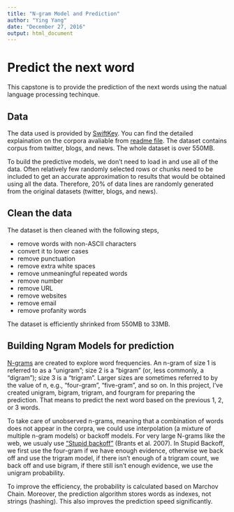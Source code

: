 ```yaml
---
title: "N-gram Model and Prediction"
author: "Ying Yang"
date: "December 27, 2016"
output: html_document
---
```


# Predict the next word
This capstone is to provide the prediction of the next words using the natual language processing techinque. 

## Data
The data used is provided by [SwiftKey](https://d396qusza40orc.cloudfront.net/dsscapstone/dataset/Coursera-SwiftKey.zip). You can find the detailed explaination on the corpora avaliable from [readme file](http://www.corpora.heliohost.org/aboutcorpus.html). The dataset contains corpus from twitter, blogs, and news. The whole dataset is over 550MB.

To build the predictive models, we don't need to load in and use all of the data. Often relatively few randomly selected rows or chunks need to be included to get an accurate approximation to results that would be obtained using all the data. Therefore, 20% of data lines are randomly generated from the original datasets (twitter, blogs, and news). 

## Clean the data
The dataset is then cleaned with the following steps,

  - remove words with non-ASCII characters 
  - convert it to lower cases
  - remove punctuation
  - remove extra white spaces
  - remove unmeaningful repeated words
  - remove number
  - remove URL
  - remove websites
  - remove email
  - remove profanity words

The dataset is efficiently shrinked from 550MB to 33MB. 

## Building Ngram Models for prediction
[N-grams](https://en.wikipedia.org/wiki/N-gram) are created to explore word frequencies. An n-gram of size 1 is referred to as a "unigram"; size 2 is a "bigram" (or, less commonly, a "digram"); size 3 is a "trigram". Larger sizes are sometimes referred to by the value of n, e.g., "four-gram", "five-gram", and so on. In this project, I've created unigram, bigram, trigram, and fourgram for preparing the prediction. That means to predict the next word based on the previous 1, 2, or 3 words.  

To take care of unobserved n-grams, meaning that a combination of words does not appear in the corpra, we could use interpolation (a mixture of multiple n-gram models) or backoff models. For very large N-grams like the web, we usualy use ["Stupid backoff"](https://en.wikipedia.org/wiki/Katz%27s_back-off_model) (Brants et al. 2007). In Stupid Backoff, we first use the four-gram if we have enough evidence, otherwise we back off and use the trigram model, if there isn't enough of a trigram count, we back off and use bigram, if there still isn't enough evidence, we use the unigram probability. 

To improve the efficiency, the probability is calculated based on Marchov Chain. Moreover, the prediction algorithm stores words as indexes, not strings (hashing). This also improves the prediction speed significantly. 


